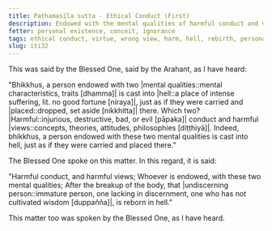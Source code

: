 ```yaml
---
title: Paṭhamasīla sutta - Ethical Conduct (First)
description: Endowed with the mental qualities of harmful conduct and views, one is reborn in hell.
fetter: personal existence, conceit, ignorance
tags: ethical conduct, virtue, wrong view, harm, hell, rebirth, personal existence, conceit, ignorance, iti, iti28-49
slug: iti32
---
```


This was said by the Blessed One, said by the Arahant, as I have heard:

"Bhikkhus, a person endowed with two |mental qualities::mental characteristics, traits [dhamma]| is cast into |hell::a place of intense suffering, lit. no good fortune [niraya]|, just as if they were carried and |placed::dropped, set aside [nikkhitta]| there. Which two? |Harmful::injurious, destructive, bad, or evil [pāpaka]| conduct and harmful |views::concepts, theories, attitudes, philosophies [diṭṭhiyā]|. Indeed, bhikkhus, a person endowed with these two mental qualities is cast into hell, just as if they were carried and placed there."

The Blessed One spoke on this matter. In this regard, it is said:

"Harmful conduct,
and harmful views;
Whoever is endowed,
with these two mental qualities;
After the breakup of the body, that |undiscerning person::immature person, one lacking in discernment, one who has not cultivated wisdom [duppañña]|,
is reborn in hell."

This matter too was spoken by the Blessed One, as I have heard.